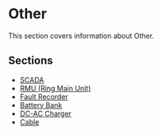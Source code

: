 # Other

This section covers information about Other.

## Sections

- [SCADA](/docs/other/scada)
- [RMU (Ring Main Unit)](/docs/other/rmu-ring-main-unit)
- [Fault Recorder](/docs/other/fault-recorder)
- [Battery Bank](/docs/other/battery-bank)
- [DC-AC Charger](/docs/other/dc-ac-charger)
- [Cable](/docs/other/cable)

